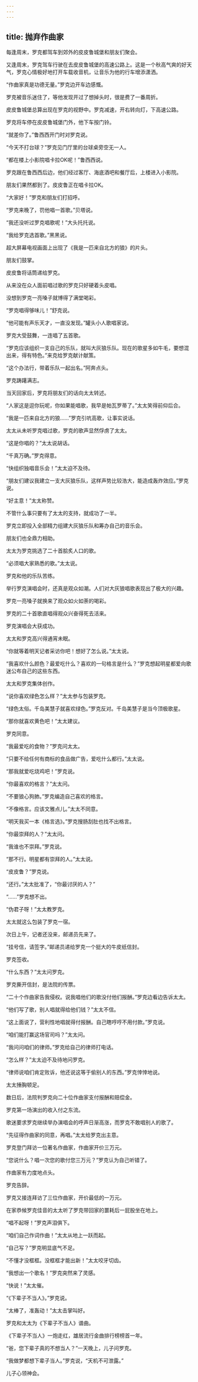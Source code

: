 ```yaml
---
---
---
```

title: 抛弃作曲家
---




每逢周末，罗克都驾车到郊外的皮皮鲁城堡和朋友们聚会。

又逢周末，罗克驾车行驶在去皮皮鲁城堡的高速公路上。这是一个秋高气爽的好天气，罗克心情极好地打开车载收音机，让音乐为他的行车增添潇洒。

“作曲家真是功德无量。”罗克边开车边感慨。

罗克被音乐迷住了，等他发现开过了想掉头时，很是费了一番周折。

皮皮鲁城堡总算出现在罗克的视野中。罗克减速，开右转向灯，下高速公路。

罗克将车停在皮皮鲁城堡门外，他下车按门铃。

“就差你了。”鲁西西开门时对罗克说。

“今天不打台球？”罗克见门厅里的台球桌旁空无一人。

“都在楼上小影院唱卡拉OK呢！”鲁西西说。

罗克跟在鲁西西后边，他们经过客厅、海底酒吧和餐厅后，上楼进入小影院。

朋友们果然都到了。皮皮鲁正在唱卡拉OK。

“大家好！”罗克和朋友们打招呼。

“罗克来晚了，罚他唱一首歌。”贝塔说。

“我还没听过罗克唱歌呢！”大头托托说。

“我给罗克选首歌。”黑黑说。

超大屏幕电视画面上出现了《我是一匹来自北方的狼》的片头。

朋友们鼓掌。

皮皮鲁将话筒递给罗克。

从来没在众人面前唱过歌的罗克只好硬着头皮唱。

没想到罗克一亮嗓子就博得了满堂喝彩。

“罗克唱得够味儿！”舒克说。

“他可能有声乐天才，一直没发现。”罐头小人歌唱家说。

罗克大受鼓舞，一连唱了五首歌。

“罗克应该组织一支自己的乐队，就叫大灰狼乐队。现在的歌星多如牛毛，要想混出来，得有特色。”来克给罗克献计献策。

“这个办法行，带着乐队一起出名。”阿奔点头。

罗克踌躇满志。

当天回家后，罗克将朋友们的话向太太转述。

“人家这是逗你玩呢，你如果能唱歌，我早是帕瓦罗蒂了。”太太笑得前仰后合。

“我是一匹来自北方的狼……”罗克引吭高歌，让事实说话。

太太从未听罗克唱过歌，罗克的歌声显然俘虏了太太。

“这是你唱的？”太太说胡话。

“千真万确。”罗克得意。

“快组织独唱音乐会！”太太迫不及待。

“朋友们建议我建立一支大灰狼乐队，这样声势比较浩大，能造成轰炸效应。”罗克说。

“好主意！”太太称赞。

不管什么事只要有了太太的支持，就成功了一半。

罗克立即投入全部精力组建大灰狼乐队和筹办自己的音乐会。

朋友们也全鼎力相助。

太太为罗克挑选了二十首脍炙人口的歌。

“必须唱大家熟悉的歌。”太太说。

罗克和他的乐队苦练。

举行罗克演唱会时，还真是观众如潮。人们对大灰狼唱歌表现出了极大的兴趣。

罗克一亮嗓子就换来了观众如火如荼的喝彩。

罗克的二十首歌直唱得观众兴奋得死去活来。

罗克演唱会大获成功。

太太和罗克高兴得通宵未眠。

“你就等着明天记者采访你吧！想好了怎么说。”太太说。

“我喜欢什么颜色？最爱吃什么？喜欢的一句格言是什么？”罗克想起明星都爱向歌迷公布自己的这些东西。

太太和罗克集体创作。

“说你喜欢绿色怎么样？”太太参与包装罗克。

“绿色太俗。千岛美慧子就喜欢绿色。”罗克反对。千岛美慧子是当今顶极歌星。

“那你就喜欢黄色吧！”太太建议。

罗克同意。

“我最爱吃的食物？”罗克问太太。

“只要不给任何有商标的食品做广告，爱吃什么都行。”太太说。

“那我就爱吃烧鸡吧！”罗克说。

“你最喜欢的格言？”太太问。

“不要狼心狗肺。”罗克编造自己喜欢的格言。

“不像格言。应该文雅点儿。”太太不同意。

“明天我买一本《格言选》。”罗克搜肠刮肚也找不出格言。

“你最崇拜的人？”太太问。

“我谁也不崇拜。”罗克说。

“那不行。明星都有崇拜的人。”太太说。

“皮皮鲁？”罗克说。

“还行。”太太批准了，“你最讨厌的人？”

“……”罗克想不出。

“伪君子呀！”太太教罗克。

太太就这么包装了罗克一宿。

次日上午，记者还没来，邮递员先来了。

“挂号信，请签字。”邮递员递给罗克一个挺大的牛皮纸信封。

罗克签收。

“什么东西？”太太问罗克。

罗克撕开信封，是法院的传票。

“二十个作曲家告我侵权。说我唱他们的歌没付他们报酬。”罗克边看边告诉太太。

“他们写了歌，别人唱就得给他们钱？”太太不信。

“这上面说了，营利性地唱就得付报酬。自己瞎哼哼不用付款。”罗克说。

“咱们能打赢这场官司吗？”太太问。

“我问问咱们的律师。”罗克给自己的律师打电话。

“怎么样？”太太迫不及待地问罗克。

“律师说咱们肯定败诉，他还说这等于偷别人的东西。”罗克悻悻地说。

太太捶胸顿足。

数日后，法院判罗克向二十位作曲家支付报酬和赔偿金。

罗克第一场演出的收入付之东流。

歌迷要求罗克继续举办演唱会的呼声日渐高涨，而罗克不敢唱别人的歌了。

“先征得作曲家的同意，再唱。”太太给罗克出主意。

罗克登门拜访一位著名作曲家，作曲家开价三万元。

“您说什么？唱一次您的歌付您三万元？”罗克认为自己听错了。

作曲家有力度地点头。

罗克告辞。

罗克又接连拜访了三位作曲家，开价最低的一万元。

在家恭候罗克佳音的太太听了罗克带回家的噩耗后一屁股坐在地上。

“唱不起呀！”罗克声泪俱下。

“咱们自己作词作曲！”太太从地上一跃而起。

“自己写？”罗克明显底气不足。

“不懂才没框框。没框框才能出新！”太太咬牙切齿。

“我想出一个歌名！”罗克突然来了灵感。

“快说！”太太催。

“《下辈子不当人》。”罗克说。

“太棒了，准轰动！”太太击掌叫好。

罗克和太太为《下辈子不当人》谱曲。

《下辈子不当人》一炮走红，雄居流行金曲排行榜榜首一年。

“爸，您下辈子真的不想当人？”一天晚上，儿子问罗克。

“我做梦都想下辈子当人。”罗克说，“天机不可泄露。”

儿子心领神会。